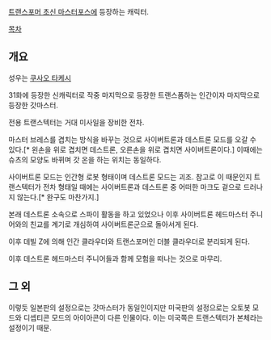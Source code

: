 [[트랜스포머 초신 마스터포스]]에 등장하는 캐릭터.

[[목차]]

== 개요 ==
성우는 [[쿠사오 타케시]]

31화에 등장한 신캐릭터로 작중 마지막으로 등장한 트랜스폼하는 인간이자 마지막으로 등장한 갓마스터.

전용 트랜스텍터는 거대 미사일을 장비한 전차.

마스터 브레스를 겹치는 방식을 바꾸는 것으로 사이버트론과 데스트론 모드를 오갈 수 있다.[* 왼손을 위로 겹치면 데스트론, 오른손을 위로 겹치면 사이버트론이다.] 이때에는 슈츠의 모양도 바뀌며 갓 온을 하는 위치는 동일하다.

사이버트론 모드는 인간형 로봇 형태이며 데스트론 모드는 괴조. 참고로 이 때문인지 트랜스텍터가 전차 형태일 때에는 사이버트론과 데스트론 중 어떠한 마크도 겉으로 드러나지 않는다.[* 완구도 마찬가지.]

본래 데스트론 소속으로 스파이 활동을 하고 있었으나 이후 사이버트론 헤드마스터 주니어와의 친교를 계기로 개심하여 사이버트론군으로 돌아서게 된다.

이후 데빌 Z에 의해 인간 클라우더와 트랜스포머인 더블 클라우더로 분리되게 된다.

이후 데스트론 헤드마스터 주니어들과 함께 모험을 떠나는 것으로 마무리.

== 그 외 ==
이렇듯 일본판의 설정으로는 갓마스터가 동일인이지만 미국판의 설정으로는 오토봇 모드와 디셉티콘 모드의 아이아콘이 다른 인물이다. 이는 미국쪽은 트랜스텍터가 본체라는 설정이기 때문.
